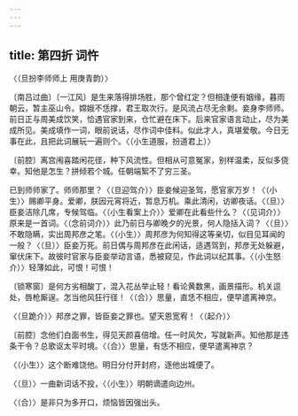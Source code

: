 ```yaml
---
---
---
```

title: 第四折 词忤
---



〈（旦扮李师师上 用庚青韵）〉

〔南吕过曲〕〔一江风〕是生来落得排场胜，那个曾红定？但相逢便有姻缘，暮雨朝云，暂主巫山令。嫦娥不恁撑，君王取次行。是风流占尽无余剩。妾身李师师。前日正与周美成饮笑，恰遇官家到来，仓忙避在床下。后来官家语言动止，尽为美成所见。美成填作一词，眼前说话，尽作词中佳料。似此才人，真堪爱敬。今日无事在此，且把此词展玩一遍则个。〈（小生道服，扮道君上）〉

〔前腔〕离宫闱喜踏闲花径，种下风流性。但相从可意冤家，别样温柔，反似多侥幸。知他是怎生？拼倾若个城。任朝端絮不了穷三圣。

已到师师家了。师师那里？〈（旦迎驾介）〉臣妾候迎圣驾，愿官家万岁！〈（小生）〉赐卿平身。爱卿，朕因元宵将近，暂息万机。乘此清闲，访卿夜话。〈（旦）〉臣妾洁除几席，专候驾临。〈（小生看案上介）〉爱卿在此看些什么？〈（见词介）〉原来是一首词。〈（念前词介）〉此乃前日与卿晚夕的光景，何人隐括入词？〈（旦）〉不敢隐瞒，实出周邦彦之笔。〈（小生）〉周邦彦为何知得这等亲切，似目见耳闻的一般？〈（旦）〉臣妾万死。前日偶与周邦彦在此闲话，适遇驾到，邦彦无处躲避，窜伏床下。故彼时官家与臣妾举动言语，悉被窥见，作此词以纪其事。〈（小生怒介）〉轻薄如此，可恨！可恨！

〔锁寒窗〕是何方劣相酸丁，混入花丛举止轻！看论黄数黑，画景描形。机关逗处，唇枪厮逞。怎当他风狂行径！〈（合）〉思量，直恁不相应，便早遣离神京。

〈（旦跪介）〉邦彦之罪，皆臣妾之罪也。望天恩宽宥！〈（起介）〉

〔前腔〕念他们白面书生，得见天颜喜倍增。任一时风欠，写就新声。知他那是违条干令？总歌讴太平时境。〈（合）〉思量，有恁不相应，便早遣离神京？

〈（小生）〉这个断难饶他。明日分付开封府，逐他出城便了。

〈（旦）〉一曲新词话不投，〈（小生）〉明朝谪遣向边州。

〈（合）〉是非只为多开口，烦恼皆因强出头。